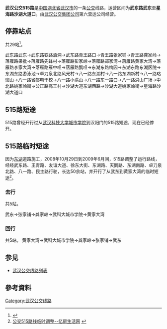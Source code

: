 '''武汉公交515路'''是[[中国|中国]][[湖北省|湖北省]][[武汉市|武汉市]]的一条[[公交|公交]]线路，运营区间为'''武东路武东'''至'''星海路沙湖大道口'''。由[[武汉公交集团公司|武汉公交集团公司]]第六营运公司经营。

== 停靠站点 ==
共29站<ref name=Route>{{Cite web |url=http://wuhan.8684.cn/x_77a2a4e0 |title=武汉515路 8684网 其中，站点中虽无“落雁路先锋村”一站，但实际每次司机都会停下。 |access-date=2008-11-15 |archive-date=2019-12-02 |archive-url=https://web.archive.org/web/20191202184148/https://wuhan.8684.cn/x_77a2a4e0 |dead-url=no }}</ref>。

武东路武东→武东路铁路涵洞→武东路青王路口→青王路张家铺→青王路龚家岭→落雁路果批→落雁路先锋村→落雁路彭家岭→落雁路郑家湾→落雁路黄家大湾→落雁路李家大湾→落雁路雁中咀→落雁路鹅咀→东湖东路梅园→东湖东路东湖医院→东湖东路游泳池→卓刀泉北路风光村→八一路东湖村→八一路东湖新村→八一路珞珈山→八一路省邮电干校→八一路小洪山→八一路东一路口→八一路洪山广场→中北路姚家岭街→公正路高王村→沙湖大道东湖西路→沙湖大道姚家岭街→星海路沙湖大道口

== 515路短途 ==
515路曾经开行过从[[武汉科技大学城市学院|武汉科技大学城市学院]]到汉阳门的515路短途，现在已经停开。

== 515路临时短途 ==
因为[[武汉东湖|东湖]]道路施工，2008年10月29日到2009年6月间，515路调整了运行路线，经经武东路、王青路、友谊大道、徐东大街、东湖路、天鹅路、东湖南路、卓刀泉北路、八一路、民主路行驶，长达50余站，并开行了从武东到黄家大湾的临时短途<ref>[http://life.fdc.com.cn/traffic/cxzn/203846.htm 公交515路线临时调整--亿房生活网] {{Wayback|url=http://life.fdc.com.cn/traffic/cxzn/203846.htm |date=20130620233027 }}</ref>。
=== 去行 ===
共5站。

武东→张家铺→龚家岭→武科大城市学院→黄家大湾

=== 回行 ===
共5站。
黄家大湾→武科大城市学院→龚家岭→张家铺→武东

== 参见 ==
*[[武汉公交线路列表|武汉公交线路列表]]

==參考資料==
{{reflist}}

[[Category:武汉公交线路|Category:武汉公交线路]]

{{武汉小作品}}